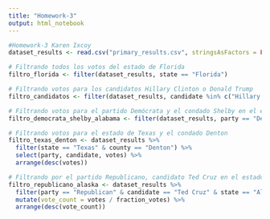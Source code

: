 ```yaml
---
title: "Homework-3"
output: html_notebook
---
```


```r
#Homework-3 Karen Ixcoy
dataset_results <- read.csv("primary_results.csv", stringsAsFactors = FALSE)

# Filtrando todos los votos del estado de Florida
filtro_florida <- filter(dataset_results, state == "Florida")

# Filtrando votos para los candidatos Hillary Clinton o Donald Trump
filtro_candidatos <- filter(dataset_results, candidate %in% c("Hillary Clinton", "Donald Trump"))

# Filtrando votos para el partido Demócrata y el condado Shelby en el estado de Alabama
filtro_democrata_shelby_alabama <- filter(dataset_results, party == "Democrat" & county == "Shelby" & state == "Alabama" & votes > 15000)

# Filtrando votos para el estado de Texas y el condado Denton
filtro_texas_denton <- dataset_results %>%
  filter(state == "Texas" & county == "Denton") %>%
  select(party, candidate, votes) %>%
  arrange(desc(votes))

# Filtrando por el partido Republicano, candidato Ted Cruz en el estado de Alaska,ordenando por de forma descendente
filtro_republicano_alaska <- dataset_results %>%
  filter(party == "Republican" & candidate == "Ted Cruz" & state == "Alaska") %>%
  mutate(vote_count = votes / fraction_votes) %>%
  arrange(desc(vote_count))
```


